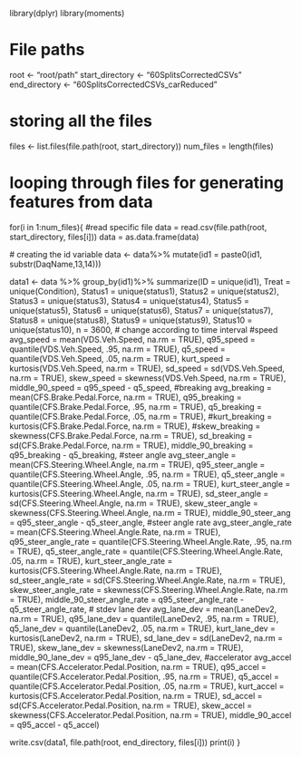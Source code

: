 library(dplyr)
library(moments)

# File paths
root <- "root/path"
start_directory <- "60SplitsCorrectedCSVs"
end_directory <- "60SplitsCorrectedCSVs_carReduced"

# storing all the files 
files <- list.files(file.path(root, start_directory))
num_files = length(files)


# looping through files for generating features from data 
for(i in 1:num_files){
  #read specific file
  data = read.csv(file.path(root, start_directory, files[i]))
  data = as.data.frame(data)
  
  # creating the id variable
  data <- data%>%
    mutate(id1 = paste0(id1, substr(DaqName,13,14)))
  
  data1 <- data %>%
    group_by(id1)%>%
    summarize(ID = unique(id1),
              Treat = unique(Condition), 
              Status1 = unique(status1),
              Status2 = unique(status2),
              Status3 = unique(status3),
              Status4 = unique(status4),
              Status5 = unique(status5),
              Status6 = unique(status6),
              Status7 = unique(status7),
              Status8 = unique(status8),
              Status9 = unique(status9),
              Status10 = unique(status10),
              n = 3600, # change according to time interval 
              #speed
              avg_speed = mean(VDS.Veh.Speed, na.rm = TRUE), 
              q95_speed = quantile(VDS.Veh.Speed, .95, na.rm = TRUE), 
              q5_speed = quantile(VDS.Veh.Speed, .05, na.rm = TRUE), 
              kurt_speed = kurtosis(VDS.Veh.Speed, na.rm = TRUE),
              sd_speed = sd(VDS.Veh.Speed, na.rm = TRUE),
              skew_speed = skewness(VDS.Veh.Speed, na.rm = TRUE), 
              middle_90_speed = q95_speed - q5_speed, 
              #breaking
              avg_breaking = mean(CFS.Brake.Pedal.Force, na.rm = TRUE),
              q95_breaking = quantile(CFS.Brake.Pedal.Force, .95, na.rm = TRUE), 
              q5_breaking = quantile(CFS.Brake.Pedal.Force, .05, na.rm = TRUE), 
              #kurt_breaking = kurtosis(CFS.Brake.Pedal.Force, na.rm = TRUE), 
              #skew_breaking = skewness(CFS.Brake.Pedal.Force, na.rm = TRUE), 
              sd_breaking = sd(CFS.Brake.Pedal.Force, na.rm = TRUE),
              middle_90_breaking = q95_breaking - q5_breaking, 
              #steer angle
              avg_steer_angle = mean(CFS.Steering.Wheel.Angle, na.rm = TRUE),
              q95_steer_angle = quantile(CFS.Steering.Wheel.Angle, .95, na.rm = TRUE), 
              q5_steer_angle = quantile(CFS.Steering.Wheel.Angle, .05, na.rm = TRUE), 
              kurt_steer_angle = kurtosis(CFS.Steering.Wheel.Angle, na.rm = TRUE), 
              sd_steer_angle = sd(CFS.Steering.Wheel.Angle, na.rm = TRUE), 
              skew_steer_angle = skewness(CFS.Steering.Wheel.Angle, na.rm = TRUE), 
              middle_90_steer_ang = q95_steer_angle - q5_steer_angle, 
              #steer angle rate
              avg_steer_angle_rate = mean(CFS.Steering.Wheel.Angle.Rate, na.rm = TRUE),
              q95_steer_angle_rate = quantile(CFS.Steering.Wheel.Angle.Rate, .95, na.rm = TRUE), 
              q5_steer_angle_rate = quantile(CFS.Steering.Wheel.Angle.Rate, .05, na.rm = TRUE), 
              kurt_steer_angle_rate = kurtosis(CFS.Steering.Wheel.Angle.Rate, na.rm = TRUE), 
              sd_steer_angle_rate = sd(CFS.Steering.Wheel.Angle.Rate, na.rm = TRUE), 
              skew_steer_angle_rate = skewness(CFS.Steering.Wheel.Angle.Rate, na.rm = TRUE), 
              middle_90_steer_angle_rate = q95_steer_angle_rate - q5_steer_angle_rate,
              # stdev lane dev
              avg_lane_dev = mean(LaneDev2, na.rm = TRUE), 
              q95_lane_dev = quantile(LaneDev2, .95, na.rm = TRUE), 
              q5_lane_dev = quantile(LaneDev2, .05, na.rm = TRUE), 
              kurt_lane_dev = kurtosis(LaneDev2, na.rm = TRUE), 
              sd_lane_dev = sd(LaneDev2, na.rm = TRUE), 
              skew_lane_dev = skewness(LaneDev2, na.rm = TRUE), 
              middle_90_lane_dev = q95_lane_dev - q5_lane_dev,
              #accelerator
              avg_accel = mean(CFS.Accelerator.Pedal.Position, na.rm = TRUE), 
              q95_accel = quantile(CFS.Accelerator.Pedal.Position, .95, na.rm = TRUE), 
              q5_accel = quantile(CFS.Accelerator.Pedal.Position, .05, na.rm = TRUE), 
              kurt_accel = kurtosis(CFS.Accelerator.Pedal.Position, na.rm = TRUE), 
              sd_accel = sd(CFS.Accelerator.Pedal.Position, na.rm = TRUE), 
              skew_accel = skewness(CFS.Accelerator.Pedal.Position, na.rm = TRUE), 
              middle_90_accel = q95_accel - q5_accel)
  
  
  
  write.csv(data1, file.path(root, end_directory, files[i]))
  print(i)
}
